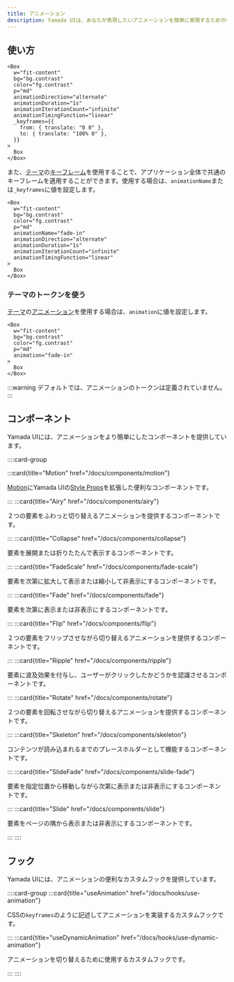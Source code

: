 ```yaml
---
title: アニメーション
description: Yamada UIは、あなたが表現したいアニメーションを簡単に実現するための機能を提供しています。
---
```


## 使い方

```tsx preview
<Box
  w="fit-content"
  bg="bg.contrast"
  color="fg.contrast"
  p="md"
  animationDirection="alternate"
  animationDuration="1s"
  animationIterationCount="infinite"
  animationTimingFunction="linear"
  _keyframes={{
    from: { translate: "0 0" },
    to: { translate: "100% 0" },
  }}
>
  Box
</Box>
```

また、[テーマ](/docs/theming)の[キーフレーム](/docs/theming/tokens/keyframes)を使用することで、アプリケーション全体で共通のキーフレームを適用することができます。使用する場合は、`animationName`または`_keyframes`に値を設定します。

```tsx preview
<Box
  w="fit-content"
  bg="bg.contrast"
  color="fg.contrast"
  p="md"
  animationName="fade-in"
  animationDirection="alternate"
  animationDuration="1s"
  animationIterationCount="infinite"
  animationTimingFunction="linear"
>
  Box
</Box>
```

### テーマのトークンを使う

[テーマ](/docs/theming)の[アニメーション](/docs/theming/tokens/animations)を使用する場合は、`animation`に値を設定します。

```tsx preview
<Box
  w="fit-content"
  bg="bg.contrast"
  color="fg.contrast"
  p="md"
  animation="fade-in"
>
  Box
</Box>
```

:::warning
デフォルトでは、アニメーションのトークンは定義されていません。
:::

## コンポーネント

Yamada UIには、アニメーションをより簡単にしたコンポーネントを提供しています。

::::card-group

:::card{title="Motion" href="/docs/components/motion"}

[Motion](https://motion.dev/)にYamada UIの[Style Props](/docs/styling/style-props)を拡張した便利なコンポーネントです。

:::
:::card{title="Airy" href="/docs/components/airy"}

２つの要素をふわっと切り替えるアニメーションを提供するコンポーネントです。

:::
:::card{title="Collapse" href="/docs/components/collapse"}

要素を展開または折りたたんで表示するコンポーネントです。

:::
:::card{title="FadeScale" href="/docs/components/fade-scale"}

要素を次第に拡大して表示または縮小して非表示にするコンポーネントです。

:::
:::card{title="Fade" href="/docs/components/fade"}

要素を次第に表示または非表示にするコンポーネントです。

:::
:::card{title="Flip" href="/docs/components/flip"}

２つの要素をフリップさせながら切り替えるアニメーションを提供するコンポーネントです。

:::
:::card{title="Ripple" href="/docs/components/ripple"}

要素に波及効果を付与し、ユーザーがクリックしたかどうかを認識させるコンポーネントです。

:::
:::card{title="Rotate" href="/docs/components/rotate"}

２つの要素を回転させながら切り替えるアニメーションを提供するコンポーネントです。

:::
:::card{title="Skeleton" href="/docs/components/skeleton"}

コンテンツが読み込まれるまでのプレースホルダーとして機能するコンポーネントです。

:::
:::card{title="SlideFade" href="/docs/components/slide-fade"}

要素を指定位置から移動しながら次第に表示または非表示にするコンポーネントです。

:::
:::card{title="Slide" href="/docs/components/slide"}

要素をページの隅から表示または非表示にするコンポーネントです。

:::
::::

## フック

Yamada UIには、アニメーションの便利なカスタムフックを提供しています。

::::card-group
:::card{title="useAnimation" href="/docs/hooks/use-animation"}

CSSの`keyframes`のように記述してアニメーションを実装するカスタムフックです。

:::
:::card{title="useDynamicAnimation" href="/docs/hooks/use-dynamic-animation"}

アニメーションを切り替えるために使用するカスタムフックです。

:::
::::
